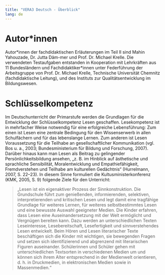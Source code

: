 ```yaml
---
title: "VERA3 Deutsch - Überblick"
lang: de
---
```


# Autor*innen

Autor\*innen der fachdidaktischen Erläuterungen im Teil II sind Mahin Yahouzade, Dr. Jutta Däm-mer und Prof. Dr. Michael Krelle. Die verwendeten Testaufgaben entstanden in Kooperation mit Lehrkräften aus 11 Bundesländern und Fachdidaktiker\*innen unter Federführung der Arbeitsgruppe von Prof. Dr. Michael Krelle, Technische Universität Chemnitz (fachdidaktische Leitung), und des Instituts zur Qualitätsentwicklung im Bildungswesen.

# Schlüsselkompetenz

Im Deutschunterricht der Primarstufe werden die Grundlagen für die Entwicklung der Schlüsselkompetenz Lesen geschaffen. Lesekompetenz ist in mehrfacher Weise notwendig für eine erfolgreiche Lebensführung: Zum einen ist Lesen eine zentrale Bedingung für den Wissenserwerb in allen Schulfächern und für das lebenslange Lernen. Zum anderen ist Lesen Voraussetzung für die Teilhabe an gesellschaftlicher Kommunikation (vgl. Bos u. a., 2003; Bundesministerium für Bildung und Forschung, 2007). Darüber hinaus kann man Lesen als Beitrag zu gelingender Persönlichkeitsbildung ansehen, „z. B. im Hinblick auf ästhetische und sprachliche Sensibilität, Moralentwicklung und Empathiefähigkeit, Fremdverstehen und Teilhabe am kulturellen Gedächtnis“ (Hurrelmann, 2007, S. 22–23). In diesem Sinne formuliert die Kultusministerkonferenz (KMK, 2005, S. 9) folgende Ziele für den Unterricht:

> „Lesen ist ein eigenaktiver Prozess der Sinnkonstruktion. Die Grundschule führt zum genießenden, informierenden, selektiven, interpretierenden und kritischen Lesen und legt damit eine tragfähige Grundlage für weiteres Lernen, für weiteres selbstbestimmtes Lesen und eine bewusste Auswahl geeigneter Medien. Die Kinder erfahren, dass Lesen eine Auseinandersetzung mit der Welt ermöglicht und Vergnügen bereiten kann. Dazu werden an unterschiedlichen Texten Leseinteresse, Lesebereitschaft, Lesefertigkeit und sinnverstehendes Lesen entwickelt. Beim Hören und Lesen literarischer Texte beschäftigen sich die Kinder mit wichtigen, sie bewegenden Fragen und setzen sich identifizierend und abgrenzend mit literarischen Figuren auseinander. Schülerinnen und Schüler gehen mit unterschiedlichen Textsorten in verschiedenen Medien um und können sich ihrem Alter entsprechend in der Medienwelt orientieren, d. h. in Druckmedien, in elektronischen Medien sowie in Massenmedien.“
